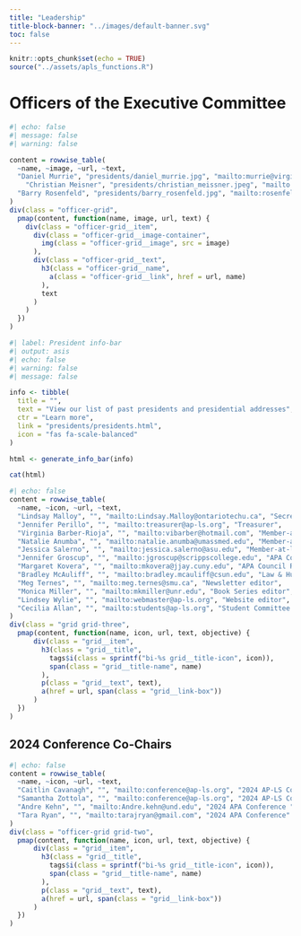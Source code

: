 ```yaml
---
title: "Leadership"
title-block-banner: "../images/default-banner.svg"
toc: false
---
```


```r
knitr::opts_chunk$set(echo = TRUE)
source("../assets/apls_functions.R")
```

# Officers of the Executive Committee
```r
#| echo: false
#| message: false
#| warning: false

content = rowwise_table(
  ~name, ~image, ~url, ~text,
  "Daniel Murrie", "presidents/daniel_murrie.jpg", "mailto:murrie@virginia.edu", "President",
    "Christian Meisner", "presidents/christian_meissner.jpeg", "mailto:cameissn@iastate.edu", "President Elect",
  "Barry Rosenfeld", "presidents/barry_rosenfeld.jpg", "mailto:rosenfeld@fordham.edu", "Past President"
)
div(class = "officer-grid",
  pmap(content, function(name, image, url, text) {
    div(class = "officer-grid__item",
      div(class = "officer-grid__image-container",
        img(class = "officer-grid__image", src = image)
      ),
      div(class = "officer-grid__text",
        h3(class = "officer-grid__name",
          a(class = "officer-grid__link", href = url, name)
        ),
        text
      )
    )
  })
)
```


::: {.column-screen .dark-section}
```r
#| label: President info-bar
#| output: asis
#| echo: false
#| warning: false
#| message: false

info <- tibble(
  title = "",
  text = "View our list of past presidents and presidential addresses",
  ctr = "Learn more",
  link = "presidents/presidents.html",
  icon = "fas fa-scale-balanced"
)

html <- generate_info_bar(info)

cat(html)

```
:::

::: vspace
:::

```r
#| echo: false
content = rowwise_table(
  ~name, ~icon, ~url, ~text,
  "Lindsay Malloy", "", "mailto:Lindsay.Malloy@ontariotechu.ca", "Secretary",
  "Jennifer Perillo", "", "mailto:treasurer@ap-ls.org", "Treasurer",
  "Virginia Barber-Rioja", "", "mailto:vibarber@hotmail.com", "Member-at-large",
  "Natalie Anumba", "", "mailto:natalie.anumba@umassmed.edu", "Member-at-large",
  "Jessica Salerno", "", "mailto:jessica.salerno@asu.edu", "Member-at-large",
  "Jennifer Groscup", "", "mailto:jgroscup@scrippscollege.edu", "APA Council Representative",
  "Margaret Kovera", "", "mailto:mkovera@jjay.cuny.edu", "APA Council Representative",
  "Bradley McAuliff", "", "mailto:bradley.mcauliff@csun.edu", "Law & Human Behavior editor",
  "Meg Ternes", "", "mailto:meg.ternes@smu.ca", "Newsletter editor",
  "Monica Miller", "", "mailto:mkmiller@unr.edu", "Book Series editor",
  "Lindsey Wylie", "", "mailto:webmaster@ap-ls.org", "Website editor",
  "Cecilia Allan", "", "mailto:students@ap-ls.org", "Student Committee Chair"
)
div(class = "grid grid-three",
  pmap(content, function(name, icon, url, text, objective) {
      div(class = "grid__item",
        h3(class = "grid__title",
          tags$i(class = sprintf("bi-%s grid__title-icon", icon)),
          span(class = "grid__title-name", name)
        ),
        p(class = "grid__text", text),
        a(href = url, span(class = "grid__link-box"))
      )
  })
)
```

## 2024 Conference Co-Chairs

```r
#| echo: false
content = rowwise_table(
  ~name, ~icon, ~url, ~text,
  "Caitlin Cavanagh", "", "mailto:conference@ap-ls.org", "2024 AP-LS Conference",
  "Samantha Zottola", "", "mailto:conference@ap-ls.org", "2024 AP-LS Conference",
  "Andre Kehn", "", "mailto:Andre.kehn@und.edu", "2024 APA Conference ",
  "Tara Ryan", "", "mailto:tarajryan@gmail.com", "2024 APA Conference"
)
div(class = "officer-grid grid-two",
  pmap(content, function(name, icon, url, text, objective) {
      div(class = "grid__item",
        h3(class = "grid__title",
          tags$i(class = sprintf("bi-%s grid__title-icon", icon)),
          span(class = "grid__title-name", name)
        ),
        p(class = "grid__text", text),
        a(href = url, span(class = "grid__link-box"))
      )
  })
)
```

